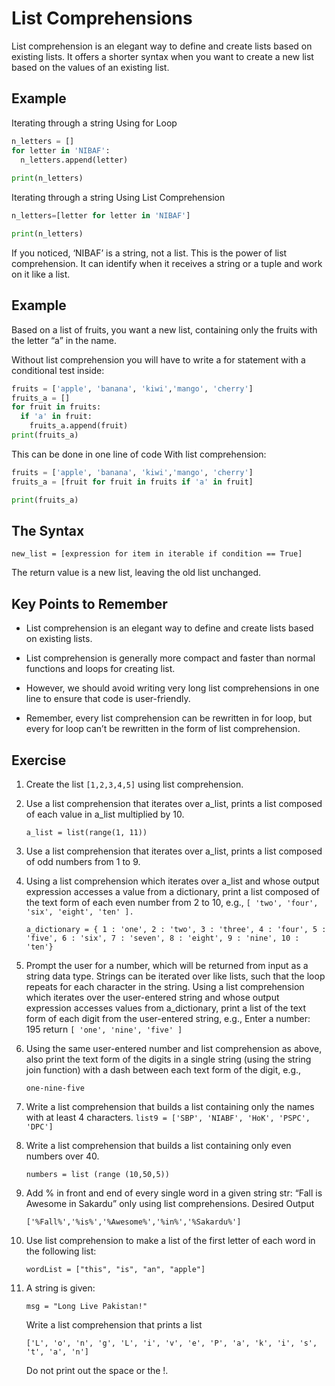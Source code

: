 # List Comprehensions

List comprehension is an elegant way to define and create lists based on existing lists. It offers a shorter syntax when you want to create a new list based on the values of an existing list.

## Example

Iterating through a string Using for Loop

```python
n_letters = []
for letter in 'NIBAF':
  n_letters.append(letter)
  
print(n_letters)
```

Iterating through a string Using List Comprehension

```python
n_letters=[letter for letter in 'NIBAF']

print(n_letters)
```

If you noticed, 'NIBAF' is a string, not a list. This is the power of list comprehension. It can identify when it receives a string or a tuple and work on it like a list.

## Example

Based on a list of fruits, you want a new list, containing only the fruits with the letter "a" in the name.

Without list comprehension you will have to write a for statement with a conditional test inside:

```python
fruits = ['apple', 'banana', 'kiwi','mango', 'cherry']
fruits_a = []
for fruit in fruits:
  if 'a' in fruit:
    fruits_a.append(fruit)
print(fruits_a)
```

This can be done in one line of code With list comprehension:

```python
fruits = ['apple', 'banana', 'kiwi','mango', 'cherry']
fruits_a = [fruit for fruit in fruits if 'a' in fruit]

print(fruits_a)

```

## **The Syntax**

`new_list = [expression for item in iterable if condition == True]`

The return value is a new list, leaving the old list unchanged.

## **Key Points to Remember**

-   List comprehension is an elegant way to define and create lists based on existing lists.

-   List comprehension is generally more compact and faster than normal functions and loops for creating list.

-   However, we should avoid writing very long list comprehensions in one line to ensure that code is user-friendly.

-   Remember, every list comprehension can be rewritten in for loop, but every for loop can't be rewritten in the form of list comprehension.

## Exercise

1.  Create the list `[1,2,3,4,5]` using list comprehension.

2.  Use a list comprehension that iterates over a_list, prints a list composed of each value in a_list multiplied by 10.

        a_list = list(range(1, 11))

3.  Use a list comprehension that iterates over a_list, prints a list composed of odd numbers from 1 to 9.

4.  Using a list comprehension which iterates over a_list and whose output expression accesses a value from a dictionary, print a list composed of the text form of each even number from 2 to 10, e.g., `[ 'two', 'four', 'six', 'eight', 'ten' ].`

    `a_dictionary = { 1 : 'one', 2 : 'two', 3 : 'three', 4 : 'four', 5 : 'five', 6 : 'six', 7 : 'seven', 8 : 'eight', 9 : 'nine', 10 : 'ten'}`

5.  Prompt the user for a number, which will be returned from input as a string data type. Strings can be iterated over like lists, such that the loop repeats for each character in the string. Using a list comprehension which iterates over the user-entered string and whose output expression accesses values from a_dictionary, print a list of the text form of each digit from the user-entered string, e.g., Enter a number: 195 return `[ 'one', 'nine', 'five' ]`

6.  Using the same user-entered number and list comprehension as above, also print the text form of the digits in a single string (using the string join function) with a dash between each text form of the digit, e.g.,

        one-nine-five

7.  Write a list comprehension that builds a list containing only the names with at least 4 characters. `list9 = ['SBP', 'NIABF', 'HoK', 'PSPC', 'DPC']`

8.  Write a list comprehension that builds a list containing only even numbers over 40.

        numbers = list (range (10,50,5))

9.  Add % in front and end of every single word in a given string str: "Fall is Awesome in Sakardu" only using list comprehensions. Desired Output

    `['%Fall%','%is%','%Awesome%','%in%','%Sakardu%']`

10. Use list comprehension to make a list of the first letter of each word in the following list:

    `wordList = ["this", "is", "an", "apple"]`

11. A string is given:

        msg = "Long Live Pakistan!"

    Write a list comprehension that prints a list

        ['L', 'o', 'n', 'g', 'L', 'i', 'v', 'e', 'P', 'a', 'k', 'i', 's', 't', 'a', 'n']

    Do not print out the space or the !.
